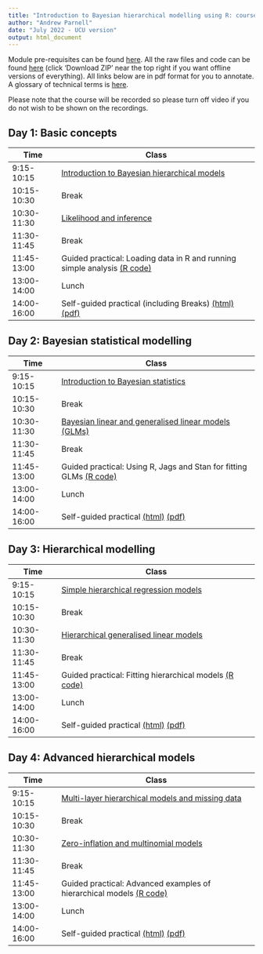```yaml
---
title: "Introduction to Bayesian hierarchical modelling using R: course timetable"
author: "Andrew Parnell"
date: "July 2022 - UCU version"
output: html_document
---
```


Module pre-requisites can be found [here](https://andrewcparnell.github.io/bhm_course/Prerequisites.html). All the raw files and code can be found [here](https://www.github.com/andrewcparnell/bhm_course) (click 'Download ZIP' near the top right if you want offline versions of everything). All links below are in pdf format for you to annotate. A glossary of technical terms is [here](https://andrewcparnell.github.io/bhm_course/glossary.html).

Please note that the course will be recorded so please turn off video if you do not wish to be shown on the recordings. 

## Day 1: Basic concepts

Time  | Class
------------- | ----------------------------------------------------
9:15-10:15 | [Introduction to Bayesian hierarchical models](https://andrewcparnell.github.io/bhm_course/slides/class_1_intro.pdf)
10:15-10:30 | Break
10:30-11:30 | [Likelihood and inference](https://andrewcparnell.github.io/bhm_course/slides/class_2_inference.pdf)
11:30-11:45 | Break 
11:45-13:00 | Guided practical: Loading data in R and running simple analysis [(R code)](https://andrewcparnell.github.io/bhm_course/practicals/tutor_1_R_basics.R)
13:00-14:00 | Lunch
14:00-16:00 | Self-guided practical (including Breaks) [(html)](https://andrewcparnell.github.io/bhm_course/practicals/practical_1_using_R_for_lr_and_glms.html) [(pdf)](https://andrewcparnell.github.io/bhm_course/practicals/practical_1_using_R_for_lr_and_glms.pdf)

## Day 2: Bayesian statistical modelling

Time  | Class
------------- | ----------------------------------------------------
9:15-10:15 | [Introduction to Bayesian statistics](https://andrewcparnell.github.io/bhm_course/slides/class_3_intro_bayes.pdf) 
10:15-10:30 | Break
10:30-11:30 | [Bayesian linear and generalised linear models (GLMs)](https://andrewcparnell.github.io/bhm_course/slides/class_4_bglms.pdf) 
11:30-11:45 | Break
11:45-13:00 | Guided practical: Using R, Jags and Stan for fitting GLMs [(R code)](https://andrewcparnell.github.io/bhm_course/practicals/tutor_2_R_jags_stan.R)
13:00-14:00 | Lunch
14:00-16:00 | Self-guided practical [(html)](https://andrewcparnell.github.io/bhm_course/practicals/practical_2_R_jags_stan_GLMs.html) [(pdf)](https://andrewcparnell.github.io/bhm_course/practicals/practical_2_R_jags_stan_GLMs.pdf)

## Day 3: Hierarchical modelling

Time  | Class
------------- | ----------------------------------------------------
9:15-10:15 | [Simple hierarchical regression models](https://andrewcparnell.github.io/bhm_course/slides/class_5_hlms.pdf) 
10:15-10:30 | Break
10:30-11:30 | [Hierarchical generalised linear models](https://andrewcparnell.github.io/bhm_course/slides/class_6_hglms.pdf) 
11:30-11:45 | Break
11:45-13:00 | Guided practical: Fitting hierarchical models [(R code)](https://andrewcparnell.github.io/bhm_course/practicals/tutor_3_fit_hm.R)
13:00-14:00 | Lunch
14:00-16:00 | Self-guided practical [(html)](https://andrewcparnell.github.io/bhm_course/practicals/practical_3_hglms.html) [(pdf)](https://andrewcparnell.github.io/bhm_course/practicals/practical_3_hglms.pdf)

## Day 4: Advanced hierarchical models

Time  | Class
------------- | ----------------------------------------------------
9:15-10:15 | [Multi-layer hierarchical models and missing data](https://andrewcparnell.github.io/bhm_course/slides/class_7_multihms.pdf) 
10:15-10:30 | Break
10:30-11:30 | [Zero-inflation and multinomial models](https://andrewcparnell.github.io/bhm_course/slides/class_8_pp_zi_multinom.pdf) 
11:30-11:45 | Break
11:45-13:00 | Guided practical: Advanced examples of hierarchical models [(R code)](https://andrewcparnell.github.io/bhm_course/practicals/tutor_4_adv_hms.R)
13:00-14:00 | Lunch
14:00-16:00 | Self-guided practical [(html)](https://andrewcparnell.github.io/bhm_course/practicals/practical_4_advanced_hglms.html) [(pdf)](https://andrewcparnell.github.io/bhm_course/practicals/practical_4_advanced_hglms.pdf)